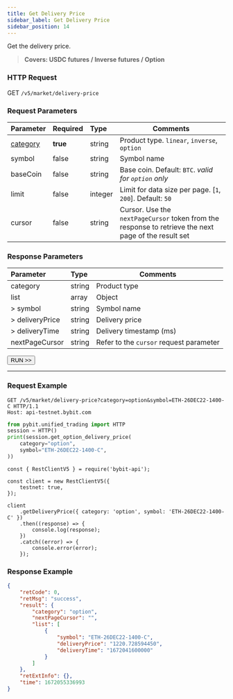 ```yaml
---
title: Get Delivery Price
sidebar_label: Get Delivery Price
sidebar_position: 14
---
```


Get the delivery price.
> **Covers: USDC futures / Inverse futures / Option**

### HTTP Request
GET `/v5/market/delivery-price`

### Request Parameters
| Parameter | Required | Type | Comments|
|:----- |:-------|:-----|------ |
|[category](../enum#category) |**true** |string |Product type. `linear`, `inverse`, `option`|
|symbol |false |string |Symbol name|
|baseCoin |false |string |Base coin. Default: `BTC`. _valid for `option` only_|
|limit |false |integer |Limit for data size per page. [`1`, `200`]. Default: `50`|
|cursor |false |string |Cursor. Use the `nextPageCursor` token from the response to retrieve the next page of the result set|

### Response Parameters
| Parameter | Type | Comments|
|:----- |:-----|----- |
|category |string |Product type |
|list |array |Object |
|> symbol |string |Symbol name |
|> deliveryPrice |string |Delivery price |
|> deliveryTime |string |Delivery timestamp (ms) |
|nextPageCursor |string |Refer to the `cursor` request parameter |

<a href="/api-explorer/v5/market/delivery-price"><Button>RUN >></Button></a>

---

### Request Example

<Tabs groupId="programming-languages">
<TabItem value="http" label="HTTP">

```http
GET /v5/market/delivery-price?category=option&symbol=ETH-26DEC22-1400-C HTTP/1.1
Host: api-testnet.bybit.com
```

</TabItem>
<TabItem value="python" label="Python">

```python
from pybit.unified_trading import HTTP
session = HTTP()
print(session.get_option_delivery_price(
    category="option",
    symbol="ETH-26DEC22-1400-C",
))
```

</TabItem>
<TabItem value="Node" label="Node.js">

```n4js
const { RestClientV5 } = require('bybit-api');

const client = new RestClientV5({
    testnet: true,
});

client
    .getDeliveryPrice({ category: 'option', symbol: 'ETH-26DEC22-1400-C' })
    .then((response) => {
        console.log(response);
    })
    .catch((error) => {
        console.error(error);
    });
```

</TabItem>
</Tabs>

### Response Example

```json
{
    "retCode": 0,
    "retMsg": "success",
    "result": {
        "category": "option",
        "nextPageCursor": "",
        "list": [
            {
                "symbol": "ETH-26DEC22-1400-C",
                "deliveryPrice": "1220.728594450",
                "deliveryTime": "1672041600000"
            }
        ]
    },
    "retExtInfo": {},
    "time": 1672055336993
}
```
